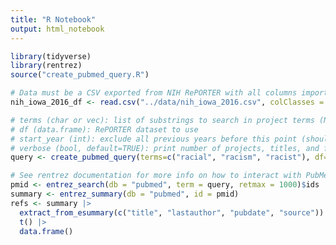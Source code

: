 ```yaml
---
title: "R Notebook"
output: html_notebook
---
```


```r
library(tidyverse)
library(rentrez)
source("create_pubmed_query.R")
```

```r
# Data must be a CSV exported from NIH RePORTER with all columns imported as character type
nih_iowa_2016_df <- read.csv("../data/nih_iowa_2016.csv", colClasses = "character")
```

```r
# terms (char or vec): list of substrings to search in project terms (NB: may produce misleading results, e.g. " race" matches "racemic")
# df (data.frame): RePORTER dataset to use
# start_year (int): exclude all previous years before this point (should match the first FY in your df)
# verbose (bool, default=TRUE): print number of projects, titles, and funding amounts to your console
query <- create_pubmed_query(terms=c("racial", "racism", "racist"), df=nih_iowa_2016_df, start_year=2016)
```

```r
# See rentrez documentation for more info on how to interact with PubMed from R
pmid <- entrez_search(db = "pubmed", term = query, retmax = 1000)$ids
summary <- entrez_summary(db = "pubmed", id = pmid)
refs <- summary |> 
  extract_from_esummary(c("title", "lastauthor", "pubdate", "source")) |> 
  t() |> 
  data.frame()
```


